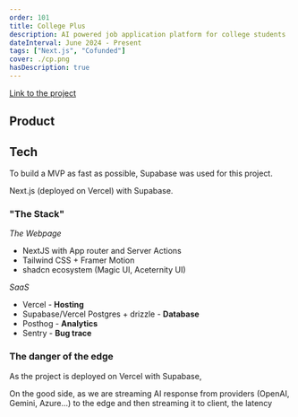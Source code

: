 ```yaml
---
order: 101
title: College Plus
description: AI powered job application platform for college students
dateInterval: June 2024 - Present
tags: ["Next.js", "Cofunded"]
cover: ./cp.png
hasDescription: true
---
```


[Link to the project](https://collegeplus.app)


## Product


## Tech
To build a MVP as fast as possible, Supabase was used for this project.

Next.js (deployed on Vercel) with Supabase.

### "The Stack"

*The Webpage*

- NextJS with App router and Server Actions
- Tailwind CSS + Framer Motion
- shadcn ecosystem (Magic UI, Aceternity UI)

*SaaS*

- Vercel - **Hosting**
- Supabase/Vercel Postgres + drizzle - **Database**
- Posthog - **Analytics**
- Sentry - **Bug trace**

### The danger of the edge
As the project is deployed on Vercel with Supabase,

On the good side, as we are streaming AI response from providers (OpenAI, Gemini, Azure...) to the edge and then streaming it to client, the latency


